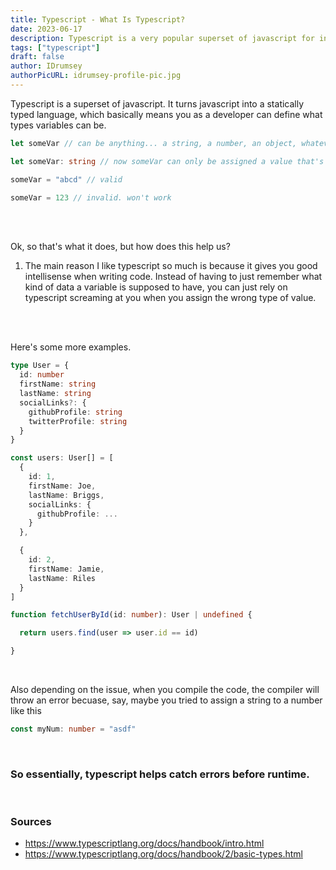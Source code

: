 ```yaml
---
title: Typescript - What Is Typescript?
date: 2023-06-17
description: Typescript is a very popular superset of javascript for integrating static typing into your code.
tags: ["typescript"]
draft: false
author: IDrumsey
authorPicURL: idrumsey-profile-pic.jpg
---
```


Typescript is a superset of javascript. It turns javascript into a statically typed language, which basically means you as a developer can define what types variables can be.

```javascript title="Example:"
let someVar // can be anything... a string, a number, an object, whatever
```

```typescript
let someVar: string // now someVar can only be assigned a value that's a string

someVar = "abcd" // valid

someVar = 123 // invalid. won't work
```

<br />
<br />

Ok, so that's what it does, but how does this help us?

1. The main reason I like typescript so much is because it gives you good intellisense when writing code. Instead of having to just remember what kind of data a variable is supposed to have, you can just rely on typescript screaming at you when you assign the wrong type of value.

<br />
<br />

Here's some more examples.

```ts
type User = {
  id: number
  firstName: string
  lastName: string
  socialLinks?: {
    githubProfile: string
    twitterProfile: string
  }
}

const users: User[] = [
  {
    id: 1,
    firstName: Joe,
    lastName: Briggs,
    socialLinks: {
      githubProfile: ...
    }
  },

  {
    id: 2,
    firstName: Jamie,
    lastName: Riles
  }
]

function fetchUserById(id: number): User | undefined {

  return users.find(user => user.id == id)

}
```

<br>

Also depending on the issue, when you compile the code, the compiler will throw an error becuase, say, maybe you tried to assign a string to a number like this

```typescript
const myNum: number = "asdf"
```

<br>

### So essentially, typescript helps catch errors before runtime.

<br />

### Sources

- https://www.typescriptlang.org/docs/handbook/intro.html
- https://www.typescriptlang.org/docs/handbook/2/basic-types.html
